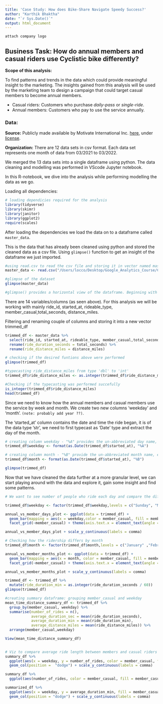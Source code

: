 ```yaml
---
title: 'Case Study: How does Bike-Share Navigate Speedy Success?'
author: "Karthik Bhaktha"
date: "`r Sys.Date()`"
output: html_document
---
```


`attach company logo`

## Business Task: How do annual members and casual riders use Cyclistic bike differently?

**Scope of this analysis:**

To find patterns and trends in the data which could provide meaningful insight to the marketing. The insights gained from this analysis will be used by the marketing team to design a campaign that could target casual members to become annual members.

-   Casual riders: Customers who purchase *daily-pass* or *single-ride*.
-   Annual members: Customers who pay to use the service annually.

### Data:

**Source:** Publicly made available by Motivate International Inc. [here](https://divvy-tripdata.s3.amazonaws.com/index.html), under [license](https://www.divvybikes.com/data-license-agreement).

**Organization:** There are 12 data sets in csv format. Each data set represents one month of data from 03/2021 to 03/2022.

We merged the 13 data sets into a single dataframe using python. The data cleaning and modelling was performed in VScode Jupyter notebook.

In this R-notebook, we dive into the analysis while performing modelling the data as we go.

Loading all dependencies:

```r
# loading dependicies required for the analysis
library(tidyverse)
library(skimr)
library(janitor)
library(ggplot2)
require(scales)
```

After loading the dependencies we load the data on to a dataframe called `master_data`.

This is the data that has already been cleaned using python and stored the cleaned data as a csv file. Using `glimpse()` function to get an insight of the dataframe we just imported.

```r
#using read.csv to read the csv file and storing it in vector named master_data
master_data <- read.csv("/Users/locco/Desktop/Google_Analytics_Course/Case_Studies/Bike_share_Data/merged_csv.csv")

#glimpse of the dataset
glimpse(master_data)

#glimpse() provides a horizontal view of the dataframe. Beginning with the Number of rows and columns, followed by column name trailing '$' symbol, <data_type> and data....... 
```

There are 14 variables/columns (as seen above). For this analysis we will be working with mainly ride_id, started_at, rideable_type, member_casual,total_seconds, distance_miles.

Filtering and renaming couple of columns and storing it into a new vector trimmed_df

```r
trimmed_df <- master_data %>%
  select(ride_id, started_at, rideable_type, member_casual,total_seconds, distance_miles) %>%
  rename(ride_duration_seconds = total_seconds) %>% 
  rename(ride_distance_miles = distance_miles) 

# checking if the desired funtions above were performed
glimpse(trimmed_df)

#typecasting ride_distance_miles from type 'dbl' to 'int'
trimmed_df$ride_distance_miles <- as.integer(trimmed_df$ride_distance_miles)

#Checking if the typecasting was performed succefully
is_integer(trimmed_df$ride_distance_miles)
head(trimmed_df)
```
Since we need to know how the annual members and casual members use the service by week and month. We create two new columns 'weekday' and 'month'. `(note: probably add year ??)`.

The 'started_at' column contains the date and time the ride began, it is of the data type 'str', we need to first typecast as 'Date' type and extract the day of the month. 

```r
# creating column weekday - "%A" provides the un-abbreviated day name, eg: "Monday"
trimmed_df$weekday <- format(as.Date(trimmed_df$started_at), "%A")

# creating column month - "%B" provide the un-abbreviated month name, eg: "May" 
trimmed_df$month <- format(as.Date(trimmed_df$started_at), "%B")

glimpse(trimmed_df)
```
Now that we have cleaned the data further at a more granular level, we can start playing around with the data and explore it, gain some insight and find some patterns. 

```r
# We want to see number of people who ride each day and compare the difference between members and casual riders

trimmed_df$weekday <- factor(trimmed_df$weekday,levels = c("Sunday", "Monday", "Tuesday", "Wednesday", "Thursday", "Friday", "Saturday"))

annual_vs_member_days_plot <- ggplot(data = trimmed_df) + 
  geom_bar(mapping = aes(x = weekday,color = member_casual, fill = member_casual)) + 
  facet_grid(~member_casual) + theme(axis.text.x = element_text(angle = 45, vjust = 0.5, hjust=0.5)) 

annual_vs_member_days_plot + scale_y_continuous(labels = comma)
```



```r
# Checking how the ridership differs by month 
trimmed_df$month <- factor(trimmed_df$month,levels = c("January" ,"February" ,"March" , "April" ,"May" ,"June" ,"July" ,"August" ,"September" ,"October" ,"November" ,"December"))

annual_vs_member_months_plot <- ggplot(data = trimmed_df) + 
  geom_bar(mapping = aes(x = month, color = member_casual, fill = member_casual)) + 
  facet_grid(~member_casual) + theme(axis.text.x = element_text(angle = 45, vjust = 0.5, hjust=0.5)) 

annual_vs_member_months_plot + scale_y_continuous(labels = comma)
```

```r
trimmed_df <- trimmed_df %>% 
  mutate(ride_duration_min = as.integer(ride_duration_seconds / 60))
glimpse(trimmed_df)
```

```r
#creating summary dataframe: grouping member_casual and weekday
mean_time_distance_summary_df <- trimmed_df %>% 
  group_by(member_casual, weekday) %>% 
  summarise(number_of_rides = n(),
            average_duration_sec = mean(ride_duration_seconds),
            average_duration_min = mean(ride_duration_min),
            average_distance_miles = mean(ride_distance_miles)) %>% 
  arrange(member_casual,weekday)

View(mean_time_distance_summary_df)
  
```

```r
# Viz to compare average ride length between members and casual riders by week
summary_df %>% 
  ggplot(aes(x = weekday, y = number_of_rides, color = member_casual, fill = member_casual)) +
  geom_col(position =  "dodge") + scale_y_continuous(labels = comma)

```
```r
summary_df %>% 
  ggplot(aes(number_of_rides, color = member_casual, fill = member_casual)) + geom_freqpoly() + scale_x_continuous(labels = comma)
```


```r
summarized_df %>% 
  ggplot(aes(x = weekday, y = average_duration_min, fill = member_casual)) +
  geom_col(position = "dodge") + scale_y_continuous(labels = comma)
```
